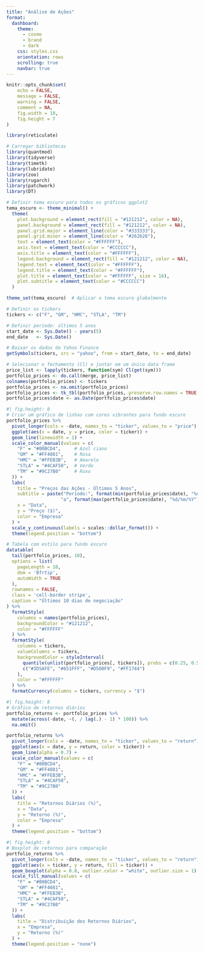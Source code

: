 ```yaml
---
title: "Análise de Ações"
format:
  dashboard:
    theme: 
      - cosmo
      - brand
      - dark
    css: styles.css
    orientation: rows
    scrolling: true
    navbar: true
---
```


```r
knitr::opts_chunk$set(
    echo = FALSE,
    message = FALSE,
    warning = FALSE,
    comment = NA,
    fig.width = 10,
    fig.height = 7
)

library(reticulate)

# Carregar bibliotecas
library(quantmod)
library(tidyverse)
library(timetk)
library(lubridate)
library(zoo)
library(rugarch)
library(patchwork)
library(DT)

# Definir tema escuro para todos os gráficos ggplot2
tema_escuro <- theme_minimal() +
  theme(
    plot.background = element_rect(fill = "#121212", color = NA),
    panel.background = element_rect(fill = "#121212", color = NA),
    panel.grid.major = element_line(color = "#333333"),
    panel.grid.minor = element_line(color = "#262626"),
    text = element_text(color = "#FFFFFF"),
    axis.text = element_text(color = "#CCCCCC"),
    axis.title = element_text(color = "#FFFFFF"),
    legend.background = element_rect(fill = "#121212", color = NA),
    legend.text = element_text(color = "#FFFFFF"),
    legend.title = element_text(color = "#FFFFFF"),
    plot.title = element_text(color = "#FFFFFF", size = 16),
    plot.subtitle = element_text(color = "#CCCCCC")
  )

theme_set(tema_escuro)  # Aplicar o tema escuro globalmente
```

```r
# Definir os tickers
tickers <- c("F", "GM", "HMC", "STLA", "TM")

# Definir período: últimos 5 anos
start_date <- Sys.Date() - years(5)
end_date   <- Sys.Date()

# Baixar os dados do Yahoo Finance
getSymbols(tickers, src = "yahoo", from = start_date, to = end_date)

# Selecionar o fechamento (Cl) e juntar em um único data frame
price_list <- lapply(tickers, function(sym) Cl(get(sym)))
portfolio_prices <- do.call(merge, price_list)
colnames(portfolio_prices) <- tickers
portfolio_prices <- na.omit(portfolio_prices)
portfolio_prices <- tk_tbl(portfolio_prices, preserve.row.names = TRUE, rename_index = "date")
portfolio_prices$date <- as.Date(portfolio_prices$date)
```

```r
#| fig.height: 8
# Criar um gráfico de linhas com cores vibrantes para fundo escuro
portfolio_prices %>%
  pivot_longer(cols = -date, names_to = "ticker", values_to = "price") %>%
  ggplot(aes(x = date, y = price, color = ticker)) +
  geom_line(linewidth = 1) +
  scale_color_manual(values = c(
    "F" = "#00BCD4",     # Azul ciano
    "GM" = "#FF4081",    # Rosa
    "HMC" = "#FFEB3B",   # Amarelo
    "STLA" = "#4CAF50",  # Verde
    "TM" = "#9C27B0"     # Roxo
  )) +
  labs(
    title = "Preços das Ações - Últimos 5 Anos",
    subtitle = paste("Período:", format(min(portfolio_prices$date), "%d/%m/%Y"), 
                    "a", format(max(portfolio_prices$date), "%d/%m/%Y")),
    x = "Data",
    y = "Preço ($)",
    color = "Empresa"
  ) +
  scale_y_continuous(labels = scales::dollar_format()) +
  theme(legend.position = "bottom")
```

```r
# Tabela com estilo para fundo escuro
datatable(
  tail(portfolio_prices, 10),
  options = list(
    pageLength = 10,
    dom = 'Bfrtip',
    autoWidth = TRUE
  ),
  rownames = FALSE,
  class = 'cell-border stripe',
  caption = "Últimos 10 dias de negociação"
) %>%
  formatStyle(
    columns = names(portfolio_prices),
    backgroundColor = "#121212",
    color = "#FFFFFF"
  ) %>%
  formatStyle(
    columns = tickers,
    valueColumns = tickers,
    backgroundColor = styleInterval(
      quantile(unlist(portfolio_prices[, tickers]), probs = c(0.25, 0.5, 0.75)),
      c("#3D5AFE", "#651FFF", "#D500F9", "#FF1744")
    ),
    color = "#FFFFFF"
  ) %>%
  formatCurrency(columns = tickers, currency = "$")
```

```r
#| fig.height: 8
# Gráfico de retornos diários
portfolio_returns <- portfolio_prices %>%
  mutate(across(-date, ~(. / lag(.) - 1) * 100)) %>%
  na.omit()

portfolio_returns %>%
  pivot_longer(cols = -date, names_to = "ticker", values_to = "return") %>%
  ggplot(aes(x = date, y = return, color = ticker)) +
  geom_line(alpha = 0.7) +
  scale_color_manual(values = c(
    "F" = "#00BCD4",
    "GM" = "#FF4081",
    "HMC" = "#FFEB3B",
    "STLA" = "#4CAF50",
    "TM" = "#9C27B0"
  )) +
  labs(
    title = "Retornos Diários (%)",
    x = "Data",
    y = "Retorno (%)",
    color = "Empresa"
  ) +
  theme(legend.position = "bottom")
```

```r
#| fig.height: 8
# Boxplot de retornos para comparação
portfolio_returns %>%
  pivot_longer(cols = -date, names_to = "ticker", values_to = "return") %>%
  ggplot(aes(x = ticker, y = return, fill = ticker)) +
  geom_boxplot(alpha = 0.8, outlier.color = "white", outlier.size = 1) +
  scale_fill_manual(values = c(
    "F" = "#00BCD4",
    "GM" = "#FF4081",
    "HMC" = "#FFEB3B",
    "STLA" = "#4CAF50",
    "TM" = "#9C27B0"
  )) +
  labs(
    title = "Distribuição dos Retornos Diários",
    x = "Empresa",
    y = "Retorno (%)"
  ) +
  theme(legend.position = "none")
```